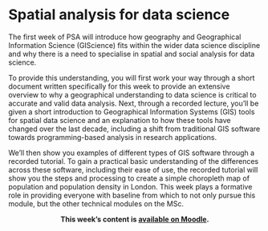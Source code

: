 # Spatial analysis for data science

The first week of PSA will introduce how geography and Geographical Information Science (GIScience) fits within the wider data science discipline and why there is a need to specialise in spatial and social analysis for data science. 

To provide this understanding, you will first work your way through a short document written specifically for this week to provide an extensive overview to why a geographical understanding to data science is critical to accurate and valid data analysis. 
Next, through a recorded lecture, you'll be given a short introduction to Geographical Information Systems (GIS) tools for spatial data science and an explanation to how these tools have changed over the last decade, including a shift from traditional GIS software towards programming-based analysis in research applications. 

We’ll then show you examples of different types of GIS software through a recorded tutorial. To gain a practical basic understanding of the differences across these software, including their ease of use, the recorded tutorial will show you the steps and processing to create a simple choropleth map of population and population density in London. This week plays a formative role in providing everyone with baseline from which to not only pursue this module, but the other technical modules on the MSc. 

<center>**This week's content is [available on Moodle](https://moodle.ucl.ac.uk/).**</center>
